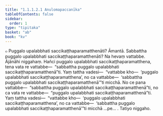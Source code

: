 ```yaml
---
title: "1.1.1.2.1 Anulomapaccanīka"
tableOfContents: false
sidebar:
  order: 1
type: "tipitaka"
basket: "ab"
book: "kv"
---
```



<DynamicBreadcrumb />

<Division number="11" book="kv" bookNo="32" page="7">

<Paragraph number="40" book="kv">
๐ Puggalo upalabbhati saccikaṭṭhaparamatthenāti? Āmantā. Sabbattha puggalo upalabbhati saccikaṭṭhaparamatthenāti? Na hevaṃ vattabbe.
</Paragraph>

<Paragraph number="41" book="kv">
Ājānāhi niggahaṃ. Hañci puggalo upalabbhati saccikaṭṭhaparamatthena, tena vata re vattabbe—  “sabbattha puggalo upalabbhati saccikaṭṭhaparamatthenā”ti. Yaṃ tattha vadesi—  “vattabbe kho—  ‘puggalo upalabbhati saccikaṭṭhaparamatthena’, no ca vattabbe—  ‘sabbattha puggalo upalabbhati saccikaṭṭhaparamatthenā’”ti micchā.
</Paragraph>

<Paragraph number="42" book="kv">
No ce pana vattabbe—  “sabbattha puggalo upalabbhati saccikaṭṭhaparamatthenā”ti, no ca vata re vattabbe—  “puggalo upalabbhati saccikaṭṭhaparamatthenā”ti. Yaṃ tattha vadesi—  “vattabbe kho—  ‘puggalo upalabbhati saccikaṭṭhaparamatthena’, no ca vattabbe—  ‘sabbattha puggalo upalabbhati saccikaṭṭhaparamatthenā’”ti micchā …pe… .

</Paragraph>
</Division>

<Paragraph number="43" type="center" book="kv">
Tatiyo niggaho.
</Paragraph>